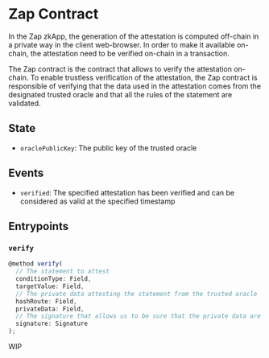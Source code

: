 # Zap Contract

In the Zap zkApp, the generation of the attestation is computed off-chain in a private way in the client web-browser.
In order to make it available on-chain, the attestation need to be verified on-chain in a transaction.

The Zap contract is the contract that allows to verify the attestation on-chain.
To enable trustless verification of the attestation,
the Zap contract is responsible of verifying that the data used in the attestation comes from the designated trusted oracle
and that all the rules of the statement are validated.

## State

- `oraclePublicKey`: The public key of the trusted oracle

## Events

- `verified`: The specified attestation has been verified and can be considered as valid at the specified timestamp

## Entrypoints

### `verify`

```ts
@method verify(
  // The statement to attest
  conditionType: Field,
  targetValue: Field,
  // The private data attesting the statement from the trusted oracle
  hashRoute: Field,
  privateData: Field,
  // The signature that allows us to be sure that the private data are coming from our trusted oracle
  signature: Signature
);
```

WIP
